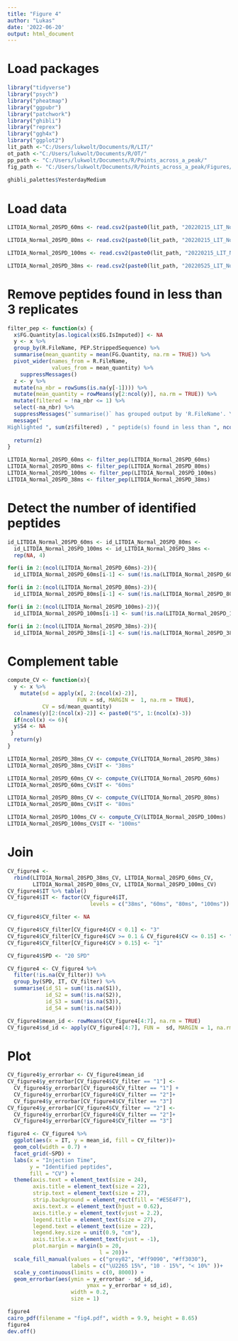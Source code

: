 ---
title: "Figure 4"
author: "Lukas"
date: '2022-06-20'
output: html_document
---

# Load packages
```{r}
library("tidyverse")
library("psych")
library("pheatmap")
library("ggpubr")
library("patchwork")
library("ghibli")
library("reprex")
library("ggh4x")
library("ggplot2")
lit_path <-"C:/Users/lukwolt/Documents/R/LIT/"
ot_path <-"C:/Users/lukwolt/Documents/R/OT/"
pp_path <- "C:/Users/lukwolt/Documents/R/Points_across_a_peak/"
fig_path <- "C:/Users/lukwolt/Documents/R/Points_across_a_peak/Figures/"
  
ghibli_palettes$YesterdayMedium
```

# Load data
```{r}
LITDIA_Normal_20SPD_60ms <- read.csv2(paste0(lit_path, "20220215_LIT_Normal_DIA_1ng_20SPD_whisper100_1CV45_60ms.csv"))

LITDIA_Normal_20SPD_80ms <- read.csv2(paste0(lit_path, "20220215_LIT_Normal_DIA_1ng_20SPD_whisper100_1CV45_80ms.csv"))

LITDIA_Normal_20SPD_100ms <- read.csv2(paste0(lit_path, "20220215_LIT_Normal_DIA_1ng_20SPD_whisper100_1CV45_100ms.csv"))

LITDIA_Normal_20SPD_38ms <- read.csv2(paste0(lit_path, "20220525_LIT_Normal_DIA_1ng_20SPD_whisper100_1CV45_auto.csv"))
```

# Remove peptides found in less than 3 replicates
```{r}
filter_pep <- function(x) {
  x$FG.Quantity[as.logical(x$EG.IsImputed)] <- NA
  y <- x %>% 
  group_by(R.FileName, PEP.StrippedSequence) %>% 
  summarise(mean_quantity = mean(FG.Quantity, na.rm = TRUE)) %>%  
  pivot_wider(names_from = R.FileName, 
              values_from = mean_quantity) %>%
    suppressMessages()
  z <- y %>% 
  mutate(na_nbr = rowSums(is.na(y[-1]))) %>%
  mutate(mean_quantity = rowMeans(y[2:ncol(y)], na.rm = TRUE)) %>%
  mutate(filtered = !na_nbr <= 1) %>% 
  select(-na_nbr) %>% 
  suppressMessages("`summarise()` has grouped output by 'R.FileName'. You can override using the `.groups` argument.")
  message("
Highlighted ", sum(z$filtered) , " peptide(s) found in less than ", ncol(y) -2, " replicates")
  
  return(z)
}
```

```{r}
LITDIA_Normal_20SPD_60ms <- filter_pep(LITDIA_Normal_20SPD_60ms)
LITDIA_Normal_20SPD_80ms <- filter_pep(LITDIA_Normal_20SPD_80ms)
LITDIA_Normal_20SPD_100ms <- filter_pep(LITDIA_Normal_20SPD_100ms)
LITDIA_Normal_20SPD_38ms <- filter_pep(LITDIA_Normal_20SPD_38ms)
```

# Detect the number of identified peptides
```{r}
id_LITDIA_Normal_20SPD_60ms <- id_LITDIA_Normal_20SPD_80ms <- 
  id_LITDIA_Normal_20SPD_100ms <- id_LITDIA_Normal_20SPD_38ms <-
  rep(NA, 4)
```

```{r}
for(i in 2:(ncol(LITDIA_Normal_20SPD_60ms)-2)){
  id_LITDIA_Normal_20SPD_60ms[i-1] <- sum(!is.na(LITDIA_Normal_20SPD_60ms[, i]))}
```

```{r}
for(i in 2:(ncol(LITDIA_Normal_20SPD_80ms)-2)){
  id_LITDIA_Normal_20SPD_80ms[i-1] <- sum(!is.na(LITDIA_Normal_20SPD_80ms[, i]))}
```

```{r}
for(i in 2:(ncol(LITDIA_Normal_20SPD_100ms)-2)){
  id_LITDIA_Normal_20SPD_100ms[i-1] <- sum(!is.na(LITDIA_Normal_20SPD_100ms[, i]))}
```

```{r}
for(i in 2:(ncol(LITDIA_Normal_20SPD_38ms)-2)){
  id_LITDIA_Normal_20SPD_38ms[i-1] <- sum(!is.na(LITDIA_Normal_20SPD_38ms[, i]))}
```

# Complement table
```{r}
compute_CV <- function(x){
  y <- x %>% 
    mutate(sd = apply(x[, 2:(ncol(x)-2)],
                      FUN = sd, MARGIN =  1, na.rm = TRUE),
           CV = sd/mean_quantity)
  colnames(y)[2:(ncol(x)-2)] <- paste0("S", 1:(ncol(x)-3))
  if(ncol(x) <= 6){
  y$S4 <- NA
 }
  return(y)
}
```

```{r}
LITDIA_Normal_20SPD_38ms_CV <- compute_CV(LITDIA_Normal_20SPD_38ms)
LITDIA_Normal_20SPD_38ms_CV$IT <- "38ms"

LITDIA_Normal_20SPD_60ms_CV <- compute_CV(LITDIA_Normal_20SPD_60ms)
LITDIA_Normal_20SPD_60ms_CV$IT <- "60ms"

LITDIA_Normal_20SPD_80ms_CV <- compute_CV(LITDIA_Normal_20SPD_80ms)
LITDIA_Normal_20SPD_80ms_CV$IT <- "80ms"

LITDIA_Normal_20SPD_100ms_CV <- compute_CV(LITDIA_Normal_20SPD_100ms)
LITDIA_Normal_20SPD_100ms_CV$IT <- "100ms"
```

# Join
```{r}
CV_figure4 <- 
  rbind(LITDIA_Normal_20SPD_38ms_CV, LITDIA_Normal_20SPD_60ms_CV, 
        LITDIA_Normal_20SPD_80ms_CV, LITDIA_Normal_20SPD_100ms_CV)
CV_figure4$IT %>% table()
CV_figure4$IT <- factor(CV_figure4$IT, 
                          levels = c("38ms", "60ms", "80ms", "100ms"))

CV_figure4$CV_filter <- NA

CV_figure4$CV_filter[CV_figure4$CV < 0.1] <- "3"
CV_figure4$CV_filter[CV_figure4$CV >= 0.1 & CV_figure4$CV <= 0.15] <- "2"
CV_figure4$CV_filter[CV_figure4$CV > 0.15] <- "1"

CV_figure4$SPD <- "20 SPD"

CV_figure4 <- CV_figure4 %>%
  filter(!is.na(CV_filter)) %>% 
  group_by(SPD, IT, CV_filter) %>% 
  summarise(id_S1 = sum(!is.na(S1)),
            id_S2 = sum(!is.na(S2)),
            id_S3 = sum(!is.na(S3)),
            id_S4 = sum(!is.na(S4)))

CV_figure4$mean_id <- rowMeans(CV_figure4[4:7], na.rm = TRUE)
CV_figure4$sd_id <- apply(CV_figure4[4:7], FUN =  sd, MARGIN = 1, na.rm = TRUE)
```

# Plot 
```{r}
CV_figure4$y_errorbar <- CV_figure4$mean_id
CV_figure4$y_errorbar[CV_figure4$CV_filter == "1"] <-
  CV_figure4$y_errorbar[CV_figure4$CV_filter == "1"] +
  CV_figure4$y_errorbar[CV_figure4$CV_filter == "2"]+
  CV_figure4$y_errorbar[CV_figure4$CV_filter == "3"]
CV_figure4$y_errorbar[CV_figure4$CV_filter == "2"] <-
  CV_figure4$y_errorbar[CV_figure4$CV_filter == "2"]+
  CV_figure4$y_errorbar[CV_figure4$CV_filter == "3"]

figure4 <- CV_figure4 %>% 
  ggplot(aes(x = IT, y = mean_id, fill = CV_filter))+
  geom_col(width = 0.7) +
  facet_grid(~SPD) +
  labs(x = "Injection Time",
       y = "Identified peptides",
       fill = "CV") +
  theme(axis.text = element_text(size = 24),
        axis.title = element_text(size = 22),
        strip.text = element_text(size = 27),
        strip.background = element_rect(fill = "#E5E4F7"),
        axis.text.x = element_text(hjust = 0.62),
        axis.title.y = element_text(vjust = 2.2),
        legend.title = element_text(size = 27),
        legend.text = element_text(size = 22),
        legend.key.size = unit(0.9, "cm"),
        axis.title.x = element_text(vjust = -1),
        plot.margin = margin(b = 20,
                             l = 20))+
  scale_fill_manual(values = c("grey82", "#ff9090", "#ff3030"),
                    labels = c("\U2265 15%", "10 - 15%", "< 10%" ))+
  scale_y_continuous(limits = c(0, 8000)) +
  geom_errorbar(aes(ymin = y_errorbar - sd_id, 
                         ymax = y_errorbar + sd_id),
                    width = 0.2,
                    size = 1)

figure4
cairo_pdf(filename = "fig4.pdf", width = 9.9, height = 8.65)
figure4
dev.off()
```
